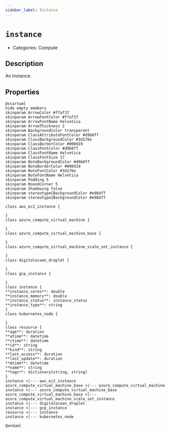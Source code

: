 ```yaml
---
sidebar_label: Instance
---
```


# `instance`

- Categories: Compute

## Description

An instance.

## Properties

<ZoomPanPinch>

```kroki imgType="plantuml" imgAlt="Diagram of Instance data model"
@startuml
hide empty members
skinparam ArrowColor #ffaf37
skinparam ArrowFontColor #ffaf37
skinparam ArrowFontName Helvetica
skinparam ArrowThickness 2
skinparam BackgroundColor transparent
skinparam ClassAttributeFontColor #d9b8ff
skinparam ClassBackgroundColor #3d176e
skinparam ClassBorderColor #000d19
skinparam ClassFontColor #d9b8ff
skinparam ClassFontName Helvetica
skinparam ClassFontSize 17
skinparam NoteBackgroundColor #d9b8ff
skinparam NoteBorderColor #000d19
skinparam NoteFontColor #3d176e
skinparam NoteFontName Helvetica
skinparam Padding 5
skinparam RoundCorner 5
skinparam Shadowing false
skinparam stereotypeCBackgroundColor #e98df7
skinparam stereotypeIBackgroundColor #e98df7

class aws_ec2_instance {

}
class azure_compute_virtual_machine {

}
class azure_compute_virtual_machine_base {

}
class azure_compute_virtual_machine_scale_set_instance {

}
class digitalocean_droplet {

}
class gcp_instance {

}
class instance {
**instance_cores**: double
**instance_memory**: double
**instance_status**: instance_status
**instance_type**: string
}
class kubernetes_node {

}
class resource {
**age**: duration
**atime**: datetime
**ctime**: datetime
**id**: string
**kind**: string
**last_access**: duration
**last_update**: duration
**mtime**: datetime
**name**: string
**tags**: dictionary[string, string]
}
instance <|--- aws_ec2_instance
azure_compute_virtual_machine_base <|--- azure_compute_virtual_machine
instance <|--- azure_compute_virtual_machine_base
azure_compute_virtual_machine_base <|--- azure_compute_virtual_machine_scale_set_instance
instance <|--- digitalocean_droplet
instance <|--- gcp_instance
resource <|--- instance
instance <|--- kubernetes_node

@enduml
```

</ZoomPanPinch>
